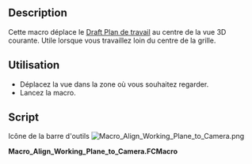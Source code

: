 <languages/>

{{Macro/fr
|Name=Macro Align Working Plane to Camera
|Icon=Macro_Align_Working_Plane_to_Camera.png
|Description=Cette macro déplace le [[Draft SelectPlane/fr|plan de travail en cours]] au centre de la vue 3D
|Author=yorik
|Version=1.0
|Date=2017-05-10
|Download=[https://wiki.freecad.org/wiki/images/0/01/Macro_Align_Working_Plane_to_Camera.png Icône de la barre d'outils]
|FCVersion=Toutes
|SeeAlso=[[Macro_Align_Camera_to_Working_Plane/fr|Macro aligne la Camera sur le Plan]] [[File:Macro_Align_Camera_to_Working_Plane.png|24px]]
}}

==Description==

Cette macro déplace le [[Draft_SelectPlane/fr|Draft Plan de travail]] au centre de la vue 3D courante. Utile lorsque vous travaillez loin du centre de la grille.

<span id="Usage"></span>
==Utilisation==

* Déplacez la vue dans la zone où vous souhaitez regarder.
* Lancez la macro.

==Script==

Icône de la barre d'outils
[[Image:Macro_Align_Working_Plane_to_Camera.png]]

'''Macro_Align_Working_Plane_to_Camera.FCMacro'''

{{MacroCode|code=
import FreeCAD,FreeCADGui
cam = FreeCAD.Vector(FreeCADGui.ActiveDocument.ActiveView.getCameraNode().position.getValue().getValue())
pos = FreeCAD.DraftWorkingPlane.projectPoint(cam)
FreeCAD.DraftWorkingPlane.position = pos
FreeCADGui.Snapper.setGrid()
}}

{{clear}}